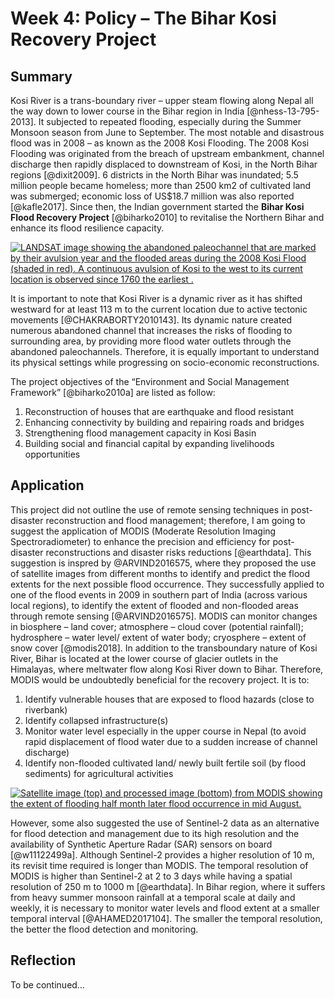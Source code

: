 # Week 4: Policy -- The Bihar Kosi Recovery Project

## Summary

Kosi River is a trans-boundary river -- upper steam flowing along Nepal all the way down to lower course in the Bihar region in India [@nhess-13-795-2013]. It subjected to repeated flooding, especially during the Summer Monsoon season from June to September. The most notable and disastrous flood was in 2008 -- as known as the 2008 Kosi Flooding. The 2008 Kosi Flooding was originated from the breach of upstream embankment, channel discharge then rapidly displaced to downstream of Kosi, in the North Bihar regions [@dixit2009]. 6 districts in the North Bihar was inundated; 5.5 million people became homeless; more than 2500 km2 of cultivated land was submerged; economic loss of US\$18.7 million was also reported [@kafle2017]. Since then, the Indian government started the **Bihar Kosi Flood Recovery Project** [@biharko2010] to revitalise the Northern Bihar and enhance its flood resilience capacity.

[![LANDSAT image showing the abandoned paleochannel that are marked by their avulsion year and the flooded areas during the 2008 Kosi Flood (shaded in red). A continuous avulsion of Kosi to the west to its current location is observed since 1760 the earliest .](images/Kosi_avulsion.jpg){fig-align="center"}](Kosi_avulsion)

It is important to note that Kosi River is a dynamic river as it has shifted westward for at least 113 m to the current location due to active tectonic movements [@CHAKRABORTY2010143]. Its dynamic nature created numerous abandoned channel that increases the risks of flooding to surrounding area, by providing more flood water outlets through the abandoned paleochannels. Therefore, it is equally important to understand its physical settings while progressing on socio-economic reconstructions.

The project objectives of the "Environment and Social Management Framework" [@biharko2010a] are listed as follow:

1.  Reconstruction of houses that are earthquake and flood resistant
2.  Enhancing connectivity by building and repairing roads and bridges
3.  Strengthening flood management capacity in Kosi Basin
4.  Building social and financial capital by expanding livelihoods opportunities

## Application

This project did not outline the use of remote sensing techniques in post-disaster reconstruction and flood management; therefore, I am going to suggest the application of MODIS (Moderate Resolution Imaging Spectroradiometer) to enhance the precision and efficiency for post-disaster reconstructions and disaster risks reductions [@earthdata]. This suggestion is inspred by @ARVIND2016575, where they proposed the use of satellite images from different months to identify and predict the flood extents for the next possible flood occurrence. They successfully applied to one of the flood events in 2009 in southern part of India (across various local regions), to identify the extent of flooded and non-flooded areas through remote sensing [@ARVIND2016575]. MODIS can monitor changes in biosphere -- land cover; atmosphere -- cloud cover (potential rainfall); hydrosphere -- water level/ extent of water body; cryosphere -- extent of snow cover [@modis2018]. In addition to the transboundary nature of Kosi River, Bihar is located at the lower course of glacier outlets in the Himalayas, where meltwater flow along Kosi River down to Bihar. Therefore, MODIS would be undoubtedly beneficial for the recovery project. It is to:

1.  Identify vulnerable houses that are exposed to flood hazards (close to riverbank)
2.  Identify collapsed infrastructure(s)
3.  Monitor water level especially in the upper course in Nepal (to avoid rapid displacement of flood water due to a sudden increase of channel discharge)
4.  Identify non-flooded cultivated land/ newly built fertile soil (by flood sediments) for agricultural activities

[![Satellite image (top) and processed image (bottom) from MODIS showing the extent of flooding half month later flood occurrence in mid August.](images/Kosi_TMO_DFO_2008246.jpg){fig-align="center"}](Kosi_flood_satellite_image)

However, some also suggested the use of Sentinel-2 data as an alternative for flood detection and management due to its high resolution and the availability of Synthetic Aperture Radar (SAR) sensors on board [@w11122499a]. Although Sentinel-2 provides a higher resolution of 10 m, its revisit time required is longer than MODIS. The temporal resolution of MODIS is higher than Sentinel-2 at 2 to 3 days while having a spatial resolution of 250 m to 1000 m [@earthdata]. In Bihar region, where it suffers from heavy summer monsoon rainfall at a temporal scale at daily and weekly, it is necessary to monitor water levels and flood extent at a smaller temporal interval [@AHAMED2017104]. The smaller the temporal resolution, the better the flood detection and monitoring.

## Reflection

To be continued...
